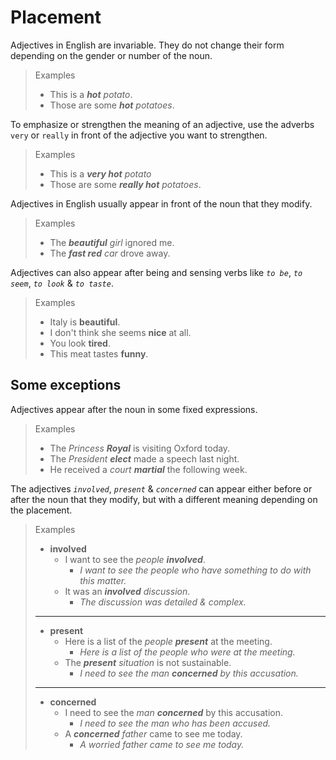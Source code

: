 # Placement

Adjectives in English are invariable. They do not change their form depending on the gender or number of the noun.

> Examples
>
> - This is a _**hot** potato_.
> - Those are some _**hot** potatoes_.

To emphasize or strengthen the meaning of an adjective, use the adverbs `very` or `really` in front of the adjective you want to strengthen.

> Examples
>
> - This is a _**very hot** potato_
> - Those are some _**really hot** potatoes_.

Adjectives in English usually appear in front of the noun that they modify.

> Examples
>
> - The _**beautiful** girl_ ignored me.
> - The _**fast red** car_ drove away.

Adjectives can also appear after being and sensing verbs like _`to be`_, _`to seem`_, _`to look`_ & _`to taste`_.

> Examples
>
> - Italy is **beautiful**.
> - I don't think she seems **nice** at all.
> - You look **tired**.
> - This meat tastes **funny**.

## Some exceptions

Adjectives appear after the noun in some fixed expressions.

> Examples
>
> - The _Princess **Royal**_ is visiting Oxford today.
> - The _President **elect**_ made a speech last night.
> - He received a _court **martial**_ the following week.

The adjectives _`involved`_, _`present`_ & _`concerned`_ can appear either before or after the noun that they modify, but with a different meaning depending on the placement.

> Examples
>
> - **involved**
>   - I want to see the _people **involved**_.
>     - _I want to see the people who have something to do with this matter._
>   - It was an _**involved** discussion_.
>     - _The discussion was detailed & complex._
>
> ---
>
> - **present**
>   - Here is a list of the _people **present**_ at the meeting.
>     - _Here is a list of the people who were at the meeting._
>   - The _**present** situation_ is not sustainable.
>     - _I need to see the man **concerned** by this accusation._
>
> ---
>
> - **concerned**
>   - I need to see the _man **concerned**_ by this accusation.
>     - _I need to see the man who has been accused._
>   - A _**concerned** father_ came to see me today.
>     - _A worried father came to see me today._
